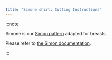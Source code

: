 ```yaml
---
title: "Simone shirt: Cutting Instructions"
---
```


:::note


Simone is our [Simon pattern](/designs/simon/) adapted for breasts.

Please refer to [the Simon documentation](/docs/designs/simon/).

:::
